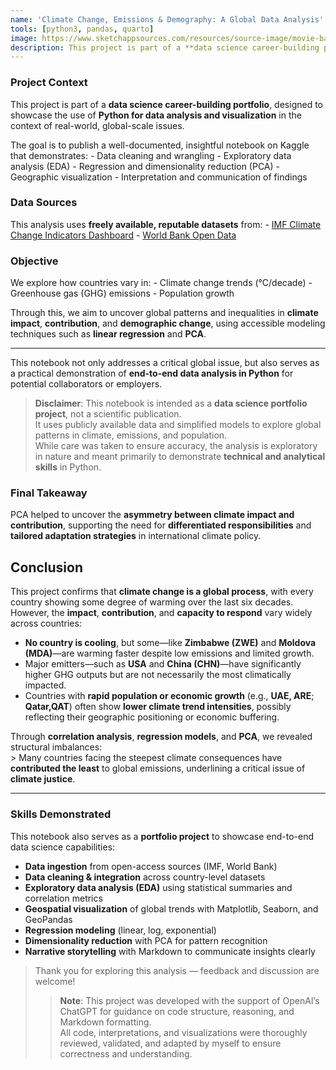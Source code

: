 ```yaml
---
name: 'Climate Change, Emissions & Demography: A Global Data Analysis'
tools: [python3, pandas, quarto]
image: https://www.sketchappsources.com/resources/source-image/movie-badges-jurajjurik.png
description: This project is part of a **data science career-building portfolio**, designed to showcase the use of **Python for data analysis and visualization** in the context of real-world, global-scale issues.
---
```


### Project Context

This project is part of a **data science career-building portfolio**, designed to showcase the use of **Python for data analysis and visualization** in the context of real-world, global-scale issues.

The goal is to publish a well-documented, insightful notebook on Kaggle that demonstrates:
- Data cleaning and wrangling
- Exploratory data analysis (EDA)
- Regression and dimensionality reduction (PCA)
- Geographic visualization
- Interpretation and communication of findings

### Data Sources

This analysis uses **freely available, reputable datasets** from:
- [IMF Climate Change Indicators Dashboard](https://climatedata.imf.org/pages/climatechange-data)
- [World Bank Open Data](https://data.worldbank.org/)

### Objective

We explore how countries vary in:
- Climate change trends (°C/decade)
- Greenhouse gas (GHG) emissions
- Population growth

Through this, we aim to uncover global patterns and inequalities in **climate impact**, **contribution**, and **demographic change**, using accessible modeling techniques such as **linear regression** and **PCA**.

---

This notebook not only addresses a critical global issue, but also serves as a practical demonstration of **end-to-end data analysis in Python** for potential collaborators or employers.

> **Disclaimer**: This notebook is intended as a **data science portfolio project**, not a scientific publication.  
> It uses publicly available data and simplified models to explore global patterns in climate, emissions, and population.  
> While care was taken to ensure accuracy, the analysis is exploratory in nature and meant primarily to demonstrate **technical and analytical skills** in Python.


### Final Takeaway

PCA helped to uncover the **asymmetry between climate impact and contribution**, supporting the need for **differentiated responsibilities** and **tailored adaptation strategies** in international climate policy.

## Conclusion

This project confirms that **climate change is a global process**, with every country showing some degree of warming over the last six decades. However, the **impact**, **contribution**, and **capacity to respond** vary widely across countries:

- **No country is cooling**, but some—like **Zimbabwe (ZWE)** and **Moldova (MDA)**—are warming faster despite low emissions and limited growth.
- Major emitters—such as **USA** and **China (CHN)**—have significantly higher GHG outputs but are not necessarily the most climatically impacted.
- Countries with **rapid population or economic growth** (e.g., **UAE, ARE**; **Qatar,QAT**) often show **lower climate trend intensities**, possibly reflecting their geographic positioning or economic buffering.

Through **correlation analysis**, **regression models**, and **PCA**, we revealed structural imbalances:  
> Many countries facing the steepest climate consequences have **contributed the least** to global emissions, underlining a critical issue of **climate justice**.

---

### Skills Demonstrated

This notebook also serves as a **portfolio project** to showcase end-to-end data science capabilities:

- **Data ingestion** from open-access sources (IMF, World Bank)
- **Data cleaning & integration** across country-level datasets
- **Exploratory data analysis (EDA)** using statistical summaries and correlation metrics
- **Geospatial visualization** of global trends with Matplotlib, Seaborn, and GeoPandas
- **Regression modeling** (linear, log, exponential)
- **Dimensionality reduction** with PCA for pattern recognition
- **Narrative storytelling** with Markdown to communicate insights clearly


> Thank you for exploring this analysis — feedback and discussion are welcome!
>
> > **Note**: This project was developed with the support of OpenAI's ChatGPT for guidance on code structure, reasoning, and Markdown formatting.  
> All code, interpretations, and visualizations were thoroughly reviewed, validated, and adapted by myself to ensure correctness and understanding.


